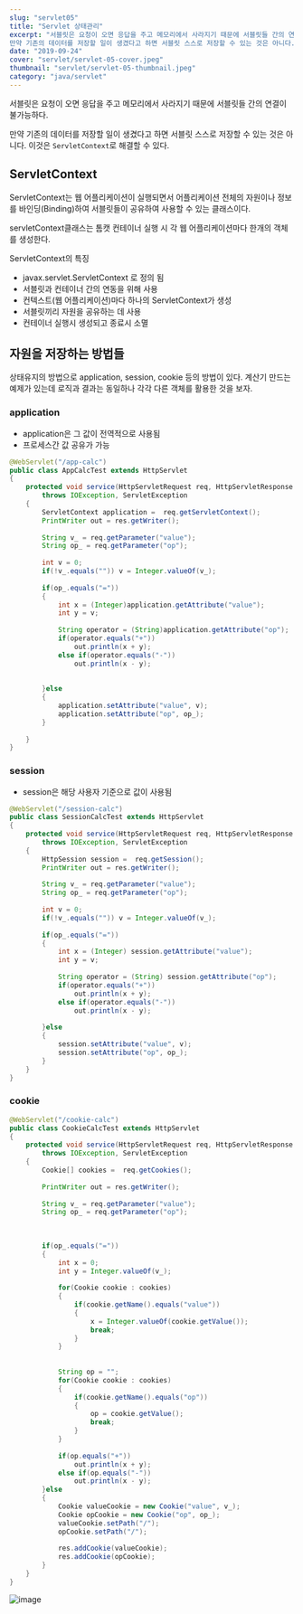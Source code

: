 ```yaml
---
slug: "servlet05"
title: "Servlet 상태관리"
excerpt: "서블릿은 요청이 오면 응답을 주고 메모리에서 사라지기 때문에 서블릿들 간의 연결이 불가능하다. 
만약 기존의 데이터를 저장할 일이 생겼다고 하면 서블릿 스스로 저장할 수 있는 것은 아니다. 이것은 ServletContext로 해결할 수 있다."
date: "2019-09-24"
cover: "servlet/servlet-05-cover.jpeg"
thumbnail: "servlet/servlet-05-thumbnail.jpeg"
category: "java/servlet"
---
```


서블릿은 요청이 오면 응답을 주고 메모리에서 사라지기 때문에 서블릿들 간의 연결이 불가능하다. 

만약 기존의 데이터를 저장할 일이 생겼다고 하면 서블릿 스스로 저장할 수 있는 것은 아니다. 이것은 `ServletContext`로 해결할 수 있다.

## ServletContext
ServletContext는 웹 어플리케이션이 실행되면서 어플리케이션 전체의 자원이나 정보를 바인딩(Binding)하여 서블릿들이 공유하여 사용할 수 있는 클래스이다.

servletContext클래스는 톰캣 컨테이너 실행 시 각 웹 어플리케이션마다 한개의 객체를 생성한다.

ServletContext의 특징
- javax.servlet.ServletContext 로 정의 됨
- 서블릿과 컨테이너 간의 연동을 위해 사용
- 컨텍스트(웹 어플리케이션)마다 하나의 ServletContext가 생성
- 서블릿끼리 자원을 공유하는 데 사용
- 컨테이너 실행시 생성되고 종료시 소멸

## 자원을 저장하는 방법들
상태유지의 방법으로 application, session, cookie 등의 방법이 있다. 계산기 만드는 예제가 있는데 로직과 결과는 동일하나 각각 다른 객체를 활용한 것을 보자.

### application
- application은 그 값이 전역적으로 사용됨
- 프로세스간 값 공유가 가능

```java
@WebServlet("/app-calc")
public class AppCalcTest extends HttpServlet
{
	protected void service(HttpServletRequest req, HttpServletResponse res)
		throws IOException, ServletException
	{
		ServletContext application =  req.getServletContext();
		PrintWriter out = res.getWriter();
		
		String v_ = req.getParameter("value");
		String op_ = req.getParameter("op");
		
		int v = 0;
		if(!v_.equals("")) v = Integer.valueOf(v_);
		
		if(op_.equals("="))
		{
			int x = (Integer)application.getAttribute("value");
			int y = v;
					
			String operator = (String)application.getAttribute("op");
			if(operator.equals("+"))
				out.println(x + y);
			else if(operator.equals("-"))
				out.println(x - y);
				
			
		}else
		{
			application.setAttribute("value", v);
			application.setAttribute("op", op_);
		}
		
	}
}
```

### session
- session은 해당 사용자 기준으로 값이 사용됨

```java
@WebServlet("/session-calc")
public class SessionCalcTest extends HttpServlet
{
	protected void service(HttpServletRequest req, HttpServletResponse res)
		throws IOException, ServletException
	{
		HttpSession session =  req.getSession();
		PrintWriter out = res.getWriter();
		
		String v_ = req.getParameter("value");
		String op_ = req.getParameter("op");
		
		int v = 0;
		if(!v_.equals("")) v = Integer.valueOf(v_);
		
		if(op_.equals("="))
		{
			int x = (Integer) session.getAttribute("value");
			int y = v;
					
			String operator = (String) session.getAttribute("op");
			if(operator.equals("+"))
				out.println(x + y);
			else if(operator.equals("-"))
				out.println(x - y);
				
		}else
		{
			session.setAttribute("value", v);
			session.setAttribute("op", op_);
		}
	}
}
```

### cookie
```java
@WebServlet("/cookie-calc")
public class CookieCalcTest extends HttpServlet
{
	protected void service(HttpServletRequest req, HttpServletResponse res)
		throws IOException, ServletException
	{
		Cookie[] cookies =  req.getCookies();
		
		PrintWriter out = res.getWriter();
		
		String v_ = req.getParameter("value");
		String op_ = req.getParameter("op");
		
		
		
		if(op_.equals("="))
		{
			int x = 0;
			int y = Integer.valueOf(v_);
			
			for(Cookie cookie : cookies)
			{
				if(cookie.getName().equals("value"))
				{
					x = Integer.valueOf(cookie.getValue());
					break;
				}
			}
			
			
			String op = "";
			for(Cookie cookie : cookies)
			{
				if(cookie.getName().equals("op"))
				{
					op = cookie.getValue();
					break;
				}
			}
			
			if(op.equals("+"))
				out.println(x + y);
			else if(op.equals("-"))
				out.println(x - y);
		}else
		{
			Cookie valueCookie = new Cookie("value", v_);
			Cookie opCookie = new Cookie("op", op_);
			valueCookie.setPath("/");
			opCookie.setPath("/");
			
			res.addCookie(valueCookie);
			res.addCookie(opCookie);
		}
	}
}
```

![image](https://gojaebeom.github.io/images/servlet/example03.png)